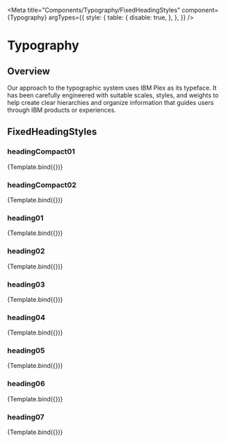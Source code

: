 
<Meta
  title="Components/Typography/FixedHeadingStyles"
  component={Typography}
  argTypes={{
    style: {
      table: {
        disable: true,
      },
    },
  }}
/>

# Typography

## Overview

Our approach to the typographic system uses IBM Plex as its typeface. It has been carefully engineered with suitable scales, styles, and weights to help create clear hierarchies and organize information that guides users through IBM products or experiences.


## FixedHeadingStyles

### headingCompact01

<Canvas>
  <Story
    name="headingCompact01"
    args={{ style: FixedHeadingStyles.inline.headingCompact01 }}
  >
    {Template.bind({})}
  </Story>
</Canvas>

### headingCompact02

<Canvas>
  <Story
    name="headingCompact02"
    args={{ style: FixedHeadingStyles.inline.headingCompact02 }}
  >
    {Template.bind({})}
  </Story>
</Canvas>

### heading01

<Canvas>
  <Story name="heading01" args={{ style: FixedHeadingStyles.inline.heading01 }}>
    {Template.bind({})}
  </Story>
</Canvas>

### heading02

<Canvas>
  <Story name="heading02" args={{ style: FixedHeadingStyles.inline.heading02 }}>
    {Template.bind({})}
  </Story>
</Canvas>

### heading03

<Canvas>
  <Story name="heading03" args={{ style: FixedHeadingStyles.inline.heading03 }}>
    {Template.bind({})}
  </Story>
</Canvas>

### heading04

<Canvas>
  <Story name="heading04" args={{ style: FixedHeadingStyles.inline.heading04 }}>
    {Template.bind({})}
  </Story>
</Canvas>

### heading05

<Canvas>
  <Story name="heading05" args={{ style: FixedHeadingStyles.inline.heading05 }}>
    {Template.bind({})}
  </Story>
</Canvas>

### heading06

<Canvas>
  <Story name="heading06" args={{ style: FixedHeadingStyles.inline.heading06 }}>
    {Template.bind({})}
  </Story>
</Canvas>

### heading07

<Canvas>
  <Story name="heading07" args={{ style: FixedHeadingStyles.inline.heading07 }}>
    {Template.bind({})}
  </Story>
</Canvas>
